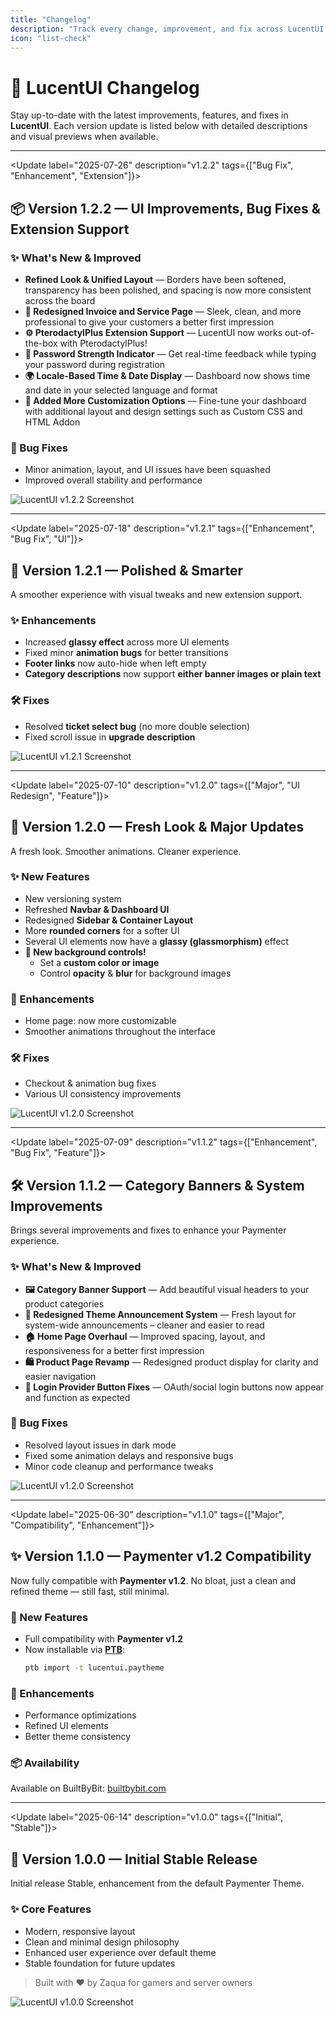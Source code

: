 ```yaml
---
title: "Changelog"
description: "Track every change, improvement, and fix across LucentUI versions."
icon: "list-check"
---
```


# 📝 LucentUI Changelog

Stay up-to-date with the latest improvements, features, and fixes in **LucentUI**. Each version update is listed below with detailed descriptions and visual previews when available.

---

<Update label="2025-07-26" description="v1.2.2" tags={["Bug Fix", "Enhancement", "Extension"]}>
## 📦 Version 1.2.2 — UI Improvements, Bug Fixes & Extension Support

### ✨ What's New & Improved

- **Refined Look & Unified Layout** — Borders have been softened, transparency has been polished, and spacing is now more consistent across the board
- **🧾 Redesigned Invoice and Service Page** — Sleek, clean, and more professional to give your customers a better first impression
- **⚙️ PterodactylPlus Extension Support** — LucentUI now works out-of-the-box with PterodactylPlus!
- **🔐 Password Strength Indicator** — Get real-time feedback while typing your password during registration
- **🌍 Locale-Based Time & Date Display** — Dashboard now shows time and date in your selected language and format
- **🔧 Added More Customization Options** — Fine-tune your dashboard with additional layout and design settings such as Custom CSS and HTML Addon

### 🐛 Bug Fixes

- Minor animation, layout, and UI issues have been squashed
- Improved overall stability and performance

<frame>
    <img src="/images/lucentui-v1.2.2.png" alt="LucentUI v1.2.2 Screenshot" />
</frame>

</Update>

---

<Update label="2025-07-18" description="v1.2.1" tags={["Enhancement", "Bug Fix", "UI"]}>
## 🧊 Version 1.2.1 — Polished & Smarter

A smoother experience with visual tweaks and new extension support.

### ✨ Enhancements

- Increased **glassy effect** across more UI elements
- Fixed minor **animation bugs** for better transitions
- **Footer links** now auto-hide when left empty
- **Category descriptions** now support **either banner images or plain text**

### 🛠 Fixes

- Resolved **ticket select bug** (no more double selection)
- Fixed scroll issue in **upgrade description**

<frame>
    <img src="/images/lucentui-v1.2.1.png" alt="LucentUI v1.2.1 Screenshot" />
</frame>

</Update>

---

<Update label="2025-07-10" description="v1.2.0" tags={["Major", "UI Redesign", "Feature"]}>
## 📢 Version 1.2.0 — Fresh Look & Major Updates

A fresh look. Smoother animations. Cleaner experience.

### ✨ New Features

- New versioning system
- Refreshed **Navbar & Dashboard UI**
- Redesigned **Sidebar & Container Layout**
- More **rounded corners** for a softer UI
- Several UI elements now have a **glassy (glassmorphism)** effect
- **🔧 New background controls!**
  - Set a **custom color or image**
  - Control **opacity** & **blur** for background images

### 💄 Enhancements

- Home page: now more customizable
- Smoother animations throughout the interface

### 🛠 Fixes

- Checkout & animation bug fixes
- Various UI consistency improvements

<frame>
    <img src="/images/lucentui-v1.2.0.png" alt="LucentUI v1.2.0 Screenshot" />
</frame>
</Update>

---

<Update label="2025-07-09" description="v1.1.2" tags={["Enhancement", "Bug Fix", "Feature"]}>
## 🛠️ Version 1.1.2 — Category Banners & System Improvements

Brings several improvements and fixes to enhance your Paymenter experience.

### ✨ What's New & Improved

- **🖼️ Category Banner Support** — Add beautiful visual headers to your product categories
- **💬 Redesigned Theme Announcement System** — Fresh layout for system-wide announcements – cleaner and easier to read
- **🏠 Home Page Overhaul** — Improved spacing, layout, and responsiveness for a better first impression
- **🛍️ Product Page Revamp** — Redesigned product display for clarity and easier navigation
- **🔐 Login Provider Button Fixes** — OAuth/social login buttons now appear and function as expected

### 🐛 Bug Fixes

- Resolved layout issues in dark mode
- Fixed some animation delays and responsive bugs
- Minor code cleanup and performance tweaks

<frame>
    <img src="/images/lucentui-v1.2.0.png" alt="LucentUI v1.2.0 Screenshot" />
</frame>

</Update>

---

<Update label="2025-06-30" description="v1.1.0" tags={["Major", "Compatibility", "Enhancement"]}>
## ✨ Version 1.1.0 — Paymenter v1.2 Compatibility

Now fully compatible with **Paymenter v1.2**. No bloat, just a clean and refined theme — still fast, still minimal.

### 🎉 New Features

- Full compatibility with **Paymenter v1.2**
- Now installable via **[PTB](https://github.com/QKing-Official/PTB)**:
  ```bash
  ptb import -t lucentui.paytheme  
  ```

### 💄 Enhancements

- Performance optimizations
- Refined UI elements
- Better theme consistency

### 📦 Availability

Available on BuiltByBit: [builtbybit.com](https://builtbybit.com/resources/lucentui-minimalist-theme.70343)
</Update>

---

<Update label="2025-06-14" description="v1.0.0" tags={["Initial", "Stable"]}>
## 🎉 Version 1.0.0 — Initial Stable Release

Initial release Stable, enhancement from the default Paymenter Theme.

### ✨ Core Features

- Modern, responsive layout
- Clean and minimal design philosophy
- Enhanced user experience over default theme
- Stable foundation for future updates

> Built with ❤️ by Zaqua for gamers and server owners

<frame>
    <img src="/images/lucentui-v1.0.0.png" alt="LucentUI v1.0.0 Screenshot" />
</frame>
</Update>